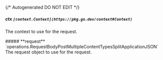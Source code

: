 {/* Autogenerated DO NOT EDIT  */}

##### **ctx** `[context.Context](https://pkg.go.dev/context#Context)`
The context to use for the request.

<Collapsible>
    ##### **request** `operations.RequestBodyPostMultipleContentTypesSplitApplicationJSON`
    The request object to use for the request.
    <Collapsible.Break/>
    <RequestBodyPostMultipleContentTypesSplitApplicationJSON/>
</Collapsible>


